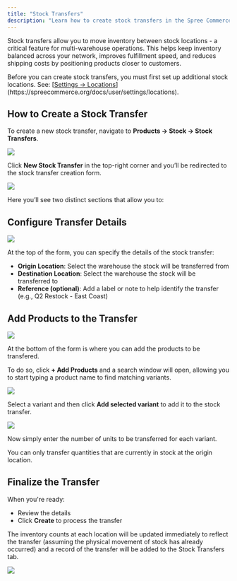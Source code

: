 ```yaml
---
title: "Stock Transfers"
description: "Learn how to create stock transfers in the Spree Commerce."
---
```


Stock transfers allow you to move inventory between stock locations - a critical feature for multi-warehouse operations. This helps keep inventory balanced across your network, improves fulfillment speed, and reduces shipping costs by positioning products closer to customers.

<Note>
  Before you can create stock transfers, you must first set up additional stock locations.
  See: [<u>Settings → Locations</u>](https://spreecommerce.org/docs/user/settings/locations).
</Note>

## How to Create a Stock Transfer

To create a new stock transfer, navigate to **Products → Stock → Stock Transfers**.

![](/docs/images/user/products/stock-transfers/1.stock_transfers_tab.png)

Click **New Stock Transfer** in the top-right corner and you’ll be redirected to the stock transfer creation form.

![](/docs/images/user/products/stock-transfers/2.transfer_form.png)

Here you’ll see two distinct sections that allow you to:

## Configure Transfer Details

![](/docs/images/user/products/stock-transfers/3.transfer_details.png)

At the top of the form, you can specify the details of the stock transfer:

- **Origin Location**: Select the warehouse the stock will be transferred from
- **Destination Location**: Select the warehouse the stock will be transferred to
- **Reference (optional)**: Add a label or note to help identify the transfer (e.g., Q2 Restock - East Coast)

## Add Products to the Transfer

![](/docs/images/user/products/stock-transfers/4.add_products.png)

At the bottom of the form is where you can add the products to be transfered.

To do so, click **\+ Add Products** and a search window will open, allowing you to start typing a product name to find matching variants.

![](/docs/images/user/products/stock-transfers/5.select_variants.png)

Select a variant and then click **Add selected variant** to add it to the stock transfer.

![](/docs/images/user/products/stock-transfers/6.variants_added.png)

Now simply enter the number of units to be transferred for each variant.

<Note>
  You can only transfer quantities that are currently in stock at the origin location.
</Note>

## Finalize the Transfer

When you're ready:

- Review the details
- Click **Create** to process the transfer

The inventory counts at each location will be updated immediately to reflect the transfer (assuming the physical movement of stock has already occurred) and a record of the transfer will be added to the Stock Transfers tab.

![](/docs/images/user/products/stock-transfers/7.transfer_complete.png)